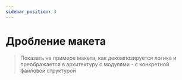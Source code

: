 ```yaml
---
sidebar_position: 3
---
```



# Дробление макета

<WIP ticket="224" />

> Показать на примере макета, как декомпозируется логика и преображается в архитектуру с модулями - с конкретной файловой структурой
